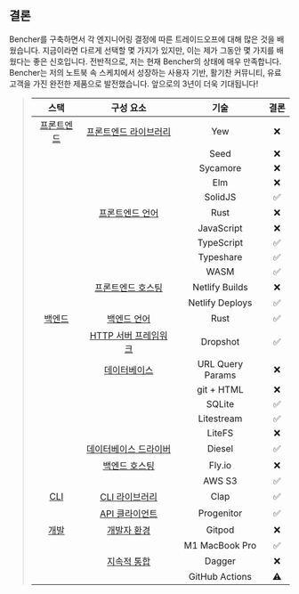 ## 결론

Bencher를 구축하면서 각 엔지니어링 결정에 따른 트레이드오프에 대해 많은 것을 배웠습니다. 지금이라면 다르게 선택할 몇 가지가 있지만, 이는 제가 그동안 몇 가지를 배웠다는 좋은 신호입니다. 전반적으로, 저는 현재 Bencher의 상태에 매우 만족합니다. Bencher는 저의 노트북 속 스케치에서 성장하는 사용자 기반, 활기찬 커뮤니티, 유료 고객을 가진 완전한 제품으로 발전했습니다. 앞으로의 3년이 더욱 기대됩니다!

> |            스택            |                     구성 요소                     |    기술    | 결론   |
> | :-------------------------: | :-----------------------------------------------: | :--------------: | :-----: |
> |    [프론트엔드](#frontend)    |       [프론트엔드 라이브러리](#frontend-library)       |       Yew        |    ❌    |
> |                             |                                                   |       Seed       |    ❌    |
> |                             |                                                   |     Sycamore     |    ❌    |
> |                             |                                                   |       Elm        |    ❌    |
> |                             |                                                   |     SolidJS      |    ✅    |
> |                             |      [프론트엔드 언어](#frontend-language)      |       Rust       |    ❌    |
> |                             |                                                   |    JavaScript    |    ❌    |
> |                             |                                                   |    TypeScript    |    ✅    |
> |                             |                                                   |    Typeshare     |    ✅    |
> |                             |                                                   |       WASM       |    ✅    |
> |                             |       [프론트엔드 호스팅](#frontend-hosting)       |  Netlify Builds  |    ❌    |
> |                             |                                                   | Netlify Deploys  |    ✅    |
> |     [백엔드](#backend)     |       [백엔드 언어](#backend-language)       |       Rust       |    ✅    |
> |                             |  [HTTP 서버 프레임워크](#http-server-framework)  |     Dropshot     |    ✅    |
> |                             |               [데이터베이스](#database)               | URL Query Params |    ❌    |
> |                             |                                                   |    git + HTML    |    ❌    |
> |                             |                                                   |      SQLite      |    ✅    |
> |                             |                                                   |    Litestream    |    ✅    |
> |                             |                                                   |      LiteFS      |    ❌    |
> |                             |        [데이터베이스 드라이버](#database-driver)        |      Diesel      |    ✅    |
> |                             |        [백엔드 호스팅](#backend-hosting)        |      Fly.io      |    ❌    |
> |                             |                                                   |      AWS S3      |    ✅    |
> |         [CLI](#cli)         |            [CLI 라이브러리](#cli-library)            |       Clap       |    ✅    |
> |                             |             [API 클라이언트](#api-client)             |    Progenitor    |    ✅    |
> | [개발](#development) |  [개발자 환경](#developer-environment)  |      Gitpod      |    ❌    |
> |                             |                                                   |  M1 MacBook Pro  |    ✅    |
> |                             | [지속적 통합](#continuous-integration) |      Dagger      |    ❌    |
> |                             |                                                   |  GitHub Actions  |    ⚠️    |